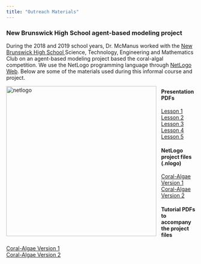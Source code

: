 ```yaml
---
title: "Outreach Materials"
---
```


### New Brunswick High School agent-based modeling project  
During the 2018 and 2019 school years, Dr. McManus worked with the <a href="http://hs.nbpschools.net/"> New Brunswick High School </a> Science, Technology, Engineering and Mathematics Club </a> on an agent-based modeling project based the coral-algal competition. We use the NetLogo programming language through <a href="https://netlogoweb.org"> NetLogo Web</a>. Below are some of the materials used during this informal course and project. <br>

<img src="netlogo.jpg" alt="netlogo" style="height: 400px; padding-right: 10px;" align="left">

#### Presentation PDFs
<a href="./NBHS/Lesson1.pdf"> Lesson 1 </a> <br>
<a href="./NBHS/Lesson2.pdf"> Lesson 2 </a> <br>
<a href="./NBHS/Lesson3.pdf"> Lesson 3 </a> <br>
<a href="./NBHS/Lesson4.pdf"> Lesson 4 </a> <br>
<a href="./NBHS/Lesson5.pdf"> Lesson 5 </a> <br>

#### NetLogo project files (.nlogo)
<a href="./NBHS/coral_algaeV1.nlogo" download> Coral-Algae Version 1 </a> <br>
<a href="./NBHS/coral_algaeV2.nlogo" download> Coral-Algae Version 2 </a> <br>

#### Tutorial PDFs to accompany the project files
<a href="./NBHS/coral_algaeV1.pdf"> Coral-Algae Version 1 </a> <br>
<a href="./NBHS/coral_algaeV2.pdf"> Coral-Algae Version 2 </a> <br>